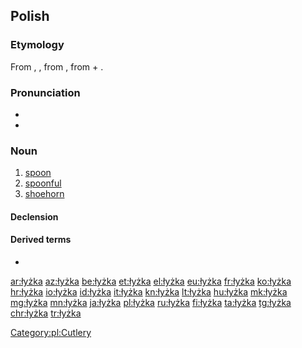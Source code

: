 ==Polish==

===Etymology===
From {{etyl|zlw-opl|pl}} {{m|zlw-opl|łyžka}}, {{m|zlw-opl|łyżka}}, from {{etyl|sla-pro|pl}} {{m|sla-pro|*lyžьka}}, from {{m|sla-pro|*lyga}} + {{m|sla-pro|*-ьka}}.

===Pronunciation===
* {{IPA|/ˈwɨʂka/|lang=pl}}
* {{audio|pl-łyżka.ogg|audio|lang=pl}}

===Noun===
{{pl-noun|f|dim=łyżeczka|aug=łycha}}

# [[spoon]]
# [[spoonful]]
# [[shoehorn]]

====Declension====
{{pl-decl-noun-f}}

====Derived terms====
* {{l|pl|łyżka do butów}}

[[Category:pl:Cutlery]]

[[ar:łyżka]]
[[az:łyżka]]
[[be:łyżka]]
[[et:łyżka]]
[[el:łyżka]]
[[eu:łyżka]]
[[fr:łyżka]]
[[ko:łyżka]]
[[hr:łyżka]]
[[io:łyżka]]
[[id:łyżka]]
[[it:łyżka]]
[[kn:łyżka]]
[[lt:łyżka]]
[[hu:łyżka]]
[[mk:łyżka]]
[[mg:łyżka]]
[[mn:łyżka]]
[[ja:łyżka]]
[[pl:łyżka]]
[[ru:łyżka]]
[[fi:łyżka]]
[[ta:łyżka]]
[[tg:łyżka]]
[[chr:łyżka]]
[[tr:łyżka]]